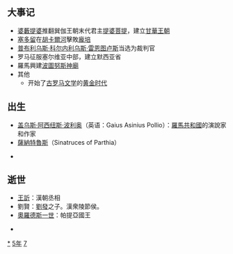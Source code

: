 {{yearTOC|-75|西汉'''[[元凤|元凤]]六年'''}}

== 大事记 ==
*[[婆薮提婆·甘婆|婆藪提婆]]推翻巽伽王朝末代君主[[提婆菩提|提婆菩提]]，建立[[甘婆王朝|甘華王朝]]
*[[塞多留|塞多留]]在[[胡卡爾河|胡卡爾河]]擊敗[[格奈乌斯·庞培|龐培]]
*[[普布利乌斯·科尔内利乌斯·雷恩图卢斯|普布利乌斯·科尔内利乌斯·雷恩图卢斯]]当选为裁判官
*罗马征服塞尔维亚中部，建立默西亚省
*羅馬興建[[波图努斯神庙|波圖努斯神廟]]
*其他
** 开始了[[古罗马文学|古罗马文学]]的[[黄金时代|黄金时代]]

== 出生 ==

* [[盖乌斯·阿西纽斯·波利奥|盖乌斯·阿西纽斯·波利奥]]（英语：Gaius Asinius Pollio）：[[罗马共和国|羅馬共和國]]的演說家和作家
* [[薩納特魯斯|薩納特魯斯]]（Sinatruces of Parthia）

*

== 逝世 ==

* [[王訢|王訢]]：漢朝丞相
* 劉賢：[[劉發|劉發]]之子。漢衆陵節侯。
* [[奧羅德斯一世|奧羅德斯一世]]：帕提亞國王
{{Wikisource year mention}}
*

[[Category:前75年|*]]
[[Category:前70年代|5年]]
[[Category:前1世纪各年|7]]
